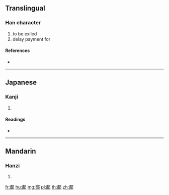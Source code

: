 {{character info/new}}
==Translingual==

===Han character===
{{Han char|rn=163|rad=邑|as=07|sn=10|four=57227|canj=IBNL}}

# to be exiled
# delay payment for

====References====
* {{Han ref|kx=1271.250|dkj=39419|dj=1770.190|hdz=63772.040|uh=90D9|ud=37081|bh=D3F4|bd=54260}}

----

==Japanese==

===Kanji===
{{ja-kanji|grade=|rs=邑07}}

# {{defn|lang=ja|sort=邑07}}

====Readings====
* {{ja-readings|on=[[ふ]] (fu)|kun=|nanori=}}

----

==Mandarin==

===Hanzi===
{{cmn-hanzi|pin=[[fǔ]] ([[fu3]])|wg=fu<sup>3</sup>}}

# {{defn|lang=cmn|sort=邑07}}

[[fr:郙]]
[[hu:郙]]
[[mg:郙]]
[[pl:郙]]
[[th:郙]]
[[zh:郙]]